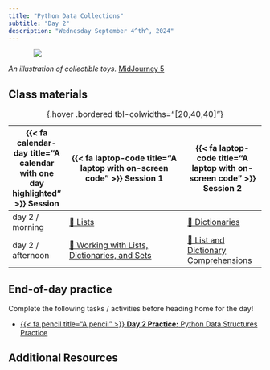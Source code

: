 ```yaml
---
title: "Python Data Collections"
subtitle: "Day 2"
description: "Wednesday September 4^th^, 2024"
---
```


::: {style="width: 80%; margin: auto;"}
![](images/collections.jpeg)
:::

:::{.gray-text .center-text}
*An illustration of collectible toys.* [MidJourney 5](https://www.midjourney.com/jobs/7c249ba1-5cc4-4a9b-92d9-78ca3134f623?index=0)
:::

<!-- ## Pre-class prep -->

<!-- Install the following packages by running the following in your RStudio *Console*: -->

<!-- ```{r} -->
<!-- #| eval: false -->
<!-- #| echo: true -->
<!-- install.packages("ARTofR") # optional, but an awesome package for creating R script section headers -->
<!-- ``` -->

## Class materials

| {{< fa calendar-day title="A calendar with one day highlighted" >}} Session  | {{< fa laptop-code title="A laptop with on-screen code" >}} Session 1  |  {{< fa laptop-code title="A laptop with on-screen code" >}} Session 2 |
|-------------------|-----------------------------------------------------------------------------------------------------------------------------------------------------|----------------------------------------------------------------------------------|
| day 2 / morning   | [🐍 Lists](interactive-sessions/2a_lists.qmd){target="_blank"} | [🐍 Dictionaries](interactive-sessions/2b_dictionaries.qmd) |
| day 2 / afternoon | [🙌 Working with Lists, Dictionaries, and Sets](coding-colabs/2c_lists_dictionaries_sets.qmd){target="_blank"} | [📝 List and Dictionary Comprehensions](live-coding/2d_list_comprehensions.qmd) |
: {.hover .bordered tbl-colwidths="[20,40,40]"} 

## End-of-day practice

Complete the following tasks / activities before heading home for the day!

- [{{< fa pencil title="A pencil" >}} **Day 2 Practice:** Python Data Structures Practice](eod-practice/eod-day2.qmd)

## Additional Resources
